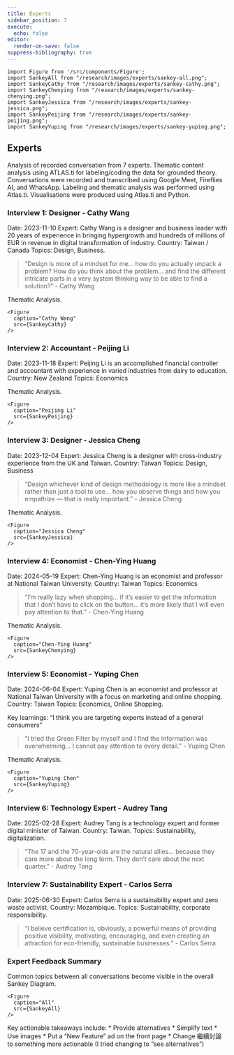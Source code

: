 ```yaml
---
title: Experts
sidebar_position: 7
execute:
  echo: false
editor:
  render-on-save: false
suppress-bibliography: true
---
```





````mdx-code-block
import Figure from '/src/components/Figure';
import SankeyAll from "/research/images/experts/sankey-all.png";
import SankeyCathy from "/research/images/experts/sankey-cathy.png";
import SankeyChenying from "/research/images/experts/sankey-chenying.png";
import SankeyJessica from "/research/images/experts/sankey-jessica.png";
import SankeyPeijing from "/research/images/experts/sankey-peijing.png";
import SankeyYuping from "/research/images/experts/sankey-yuping.png";
````

## Experts

Analysis of recorded conversation from 7 experts. Thematic content
analysis using ATLAS.ti for labeling/coding the data for grounded
theory. Conversations were recorded and transcribed using Google Meet,
Fireflies AI, and WhatsApp. Labeling and thematic analysis was performed
using Atlas.ti. Visualisations were produced using Atlas.ti and Python.

### Interview 1: Designer - Cathy Wang

Date: 2023-11-10 Expert: Cathy Wang is a designer and business leader
with 20 years of experience in bringing hypergrowth and hundreds of
millions of EUR in revenue in digital transformation of industry.
Country: Taiwan / Canada Topics: Design, Business.

> “Design is more of a mindset for me… how do you actually unpack a
> problem? How do you think about the problem… and find the different
> intricate parts in a very system thinking way to be able to find a
> solution?” - Cathy Wang

Thematic Analysis.

````mdx-code-block
<Figure
  caption="Cathy Wang"
  src={SankeyCathy}
/>
````

### Interview 2: Accountant - Peijing Li

Date: 2023-11-18 Expert: Peijing Li is an accomplished financial
controller and accountant with experience in varied industries from
dairy to education. Country: New Zealand Topics: Economics

Thematic Analysis.

````mdx-code-block
<Figure
  caption="Peijing Li"
  src={SankeyPeijing}
/>
````

### Interview 3: Designer - Jessica Cheng

Date: 2023-12-04 Expert: Jessica Cheng is a designer with cross-industry
experience from the UK and Taiwan. Country: Taiwan Topics: Design,
Business

> “Design whichever kind of design methodology is more like a mindset
> rather than just a tool to use… how you observe things and how you
> empathize — that is really important.” - Jessica Cheng

Thematic Analysis.

````mdx-code-block
<Figure
  caption="Jessica Cheng"
  src={SankeyJessica}
/>
````

### Interview 4: Economist - Chen-Ying Huang

Date: 2024-05-19 Expert: Chen-Ying Huang is an economist and professor
at National Taiwan University. Country: Taiwan Topics: Economics

> “I’m really lazy when shopping… if it’s easier to get the information
> that I don’t have to click on the button… it’s more likely that I will
> even pay attention to that.” - Chen-Ying Huang

Thematic Analysis.

````mdx-code-block
<Figure
  caption="Chen-Ying Huang"
  src={SankeyChenying}
/>
````

### Interview 5: Economist - Yuping Chen

Date: 2024-06-04 Expert: Yuping Chen is an economist and professor at
National Taiwan University with a focus on marketing and online
shopping. Country: Taiwan Topics: Economics, Online Shopping.

Key learnings: “I think you are targeting experts instead of a general
consumers”

> “I tried the Green Filter by myself and I find the information was
> overwhelming… I cannot pay attention to every detail.” - Yuping Chen

Thematic Analysis.

````mdx-code-block
<Figure
  caption="Yuping Chen"
  src={SankeyYuping}
/>
````

### Interview 6: Technology Expert - Audrey Tang

Date: 2025-02-28 Expert: Audrey Tang is a technology expert and former
digital minister of Taiwan. Country: Taiwan. Topics: Sustainability,
digitalization.

> “The 17 and the 70-year-olds are the natural allies… because they care
> more about the long term. They don’t care about the next quarter.” -
> Audrey Tang

### Interview 7: Sustainability Expert - Carlos Serra

Date: 2025-06-30 Expert: Carlos Serra is a sustainability expert and
zero waste activist. Country: Mozambique. Topics: Sustainability,
corporate responsibility.

> “I believe certification is, obviously, a powerful means of providing
> positive visibility, motivating, encouraging, and even creating an
> attraction for eco-friendly, sustainable businesses.” - Carlos Serra

### Expert Feedback Summary

Common topics between all conversations become visible in the overall
Sankey Diagram.

````mdx-code-block
<Figure
  caption="All"
  src={SankeyAll}
/>
````

Key actionable takeaways include: \* Provide alternatives \* Simplify
text \* Use images \* Put a “New Feature” ad on the front page \* Change
繼續討論 to something more actionable (I tried changing to “see
alternatives”)
